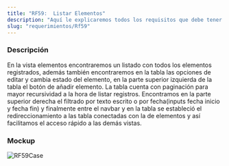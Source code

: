 ```yaml
---
title: "RF59:  Listar Elementos"
description: "Aquí le explicaremos todos los requisitos que debe tener para poder usar nuestro software."
slug: "requerimientos/Rf59"
---
```



<h3>Descripción</h3>
En la vista elementos encontraremos un listado con todos los elementos registrados,
además también encontraremos en la tabla las opciones de editar y cambia estado del
elemento, en la parte superior izquierda de la tabla el botón de añadir elemento.
La tabla cuenta con paginación para mayor recursividad a la hora de listar registros.
Encontramos en la parte superior derecha el filtrado por texto escrito o por fecha(inputs
fecha inicio y fecha fin) y finalmente entre el navbar y en la tabla se estableció
el redireccionamiento a las tabla conectadas con la de elementos y así facilitamos
el acceso rápido a las demás vistas.

<h3>Mockup</h3>
<Image src={RF59Case} alt="RF59Case" width={3148} height={2270} />
